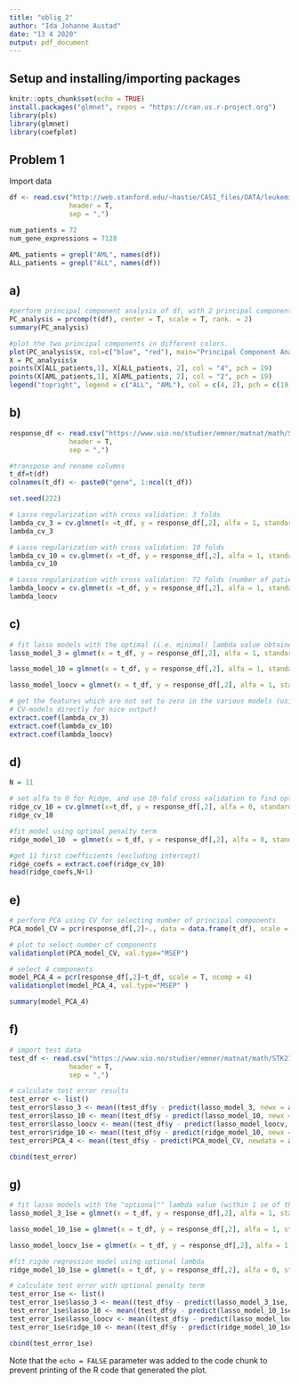 ```yaml
---
title: "oblig_2"
author: "Ida Johanne Austad"
date: "13 4 2020"
output: pdf_document
---
```


## Setup and installing/importing packages

```r
knitr::opts_chunk$set(echo = TRUE)
install.packages("glmnet", repos = "https://cran.us.r-project.org")
library(pls)
library(glmnet)
library(coefplot)
```

## Problem 1

Import data

```r
df <- read.csv("http://web.stanford.edu/~hastie/CASI_files/DATA/leukemia_big.csv",
               header = T,
               sep = ",")

num_patients = 72
num_gene_expressions = 7128

AML_patients = grepl("AML", names(df))
ALL_patients = grepl("ALL", names(df))


```

## a)

```r
#perform principal component analysis of df, with 2 principal components.
PC_analysis = prcomp(t(df), center = T, scale = T, rank. = 2)
summary(PC_analysis)

#plot the two principal components in different colors.
plot(PC_analysis$x, col=c("blue", "red"), main="Principal Component Analysis - Leukaemia", xlab="PC1", ylab = "PC2", pch=1)
X = PC_analysis$x
points(X[ALL_patients,1], X[ALL_patients, 2], col = "4", pch = 19)
points(X[AML_patients,1], X[AML_patients, 2], col = "2", pch = 19)
legend("topright", legend = c("ALL", "AML"), col = c(4, 2), pch = c(19, 19))

```

## b) 

```r

response_df <- read.csv("https://www.uio.no/studier/emner/matnat/math/STK2100/v20/eksamen/response_train.csv",
               header = T,
               sep = ",")

#transpose and rename columns
t_df=t(df)
colnames(t_df) <- paste0("gene", 1:ncol(t_df))

set.seed(222)

# Lasso regularization with cross validation: 3 folds
lambda_cv_3 = cv.glmnet(x =t_df, y = response_df[,2], alfa = 1, standardize = T, nfolds = 3)
lambda_cv_3

# Lasso regularization with cross validation: 10 folds
lambda_cv_10 = cv.glmnet(x =t_df, y = response_df[,2], alfa = 1, standardize = T, nfolds = 10)
lambda_cv_10

# Lasso regularization with cross validation: 72 folds (number of patients)
lambda_loocv = cv.glmnet(x =t_df, y = response_df[,2], alfa = 1, standardize = T, nfolds = 72)
lambda_loocv

```
## c)

```r

# fit lasso models with the optimal (i.e. minimal) lambda value obtained in the various k-fold cvs
lasso_model_3 = glmnet(x = t_df, y = response_df[,2], alfa = 1, standardize = T, nfolds = 3, lambda = lambda_cv_3$lambda.min)

lasso_model_10 = glmnet(x = t_df, y = response_df[,2], alfa = 1, standardize = T, nfolds = 10, lambda = lambda_cv_10$lambda.min)

lasso_model_loocv = glmnet(x = t_df, y = response_df[,2], alfa = 1, standardize = T, nfolds = 72, lambda = lambda_loocv$lambda.min)

# get the features which are not set to zero in the various models (using the best version given by the 
# CV-models directly for nice output)
extract.coef(lambda_cv_3)
extract.coef(lambda_cv_10)
extract.coef(lambda_loocv)

```
## d)

```r

N = 11

# set alfa to 0 for Ridge, and use 10-fold cross validation to find optimal penalty term 
ridge_cv_10 = cv.glmnet(x=t_df, y = response_df[,2], alfa = 0, standardize = T, nfolds = 10, lambda = )
ridge_cv_10

#fit model using optimal penalty term
ridge_model_10  = glmnet(x = t_df, y = response_df[,2], alfa = 0, standardize = T, nfolds = 10, lambda = ridge_cv_10$lambda.min)

#get 11 first coefficients (excluding intercept)
ridge_coefs = extract.coef(ridge_cv_10) 
head(ridge_coefs,N+1)
```
## e)

```r

# perform PCA using CV for selecting number of principal components
PCA_model_CV = pcr(response_df[,2]~., data = data.frame(t_df), scale = T, validation = "CV")

# plot to select number of components
validationplot(PCA_model_CV, val.type="MSEP")

# select 4 components 
model_PCA_4 = pcr(response_df[,2]~t_df, scale = T, ncomp = 4)
validationplot(model_PCA_4, val.type="MSEP" )

summary(model_PCA_4)

```

## f)

```r
# import test data
test_df <- read.csv("https://www.uio.no/studier/emner/matnat/math/STK2100/v20/eksamen/test_set.csv",
               header = T,
               sep = ",")

# calculate test error results
test_error <- list()
test_error$lasso_3 <- mean((test_df$y - predict(lasso_model_3, newx = as.matrix(test_df[,0:-1])))^2)
test_error$lasso_10 <- mean((test_df$y - predict(lasso_model_10, newx = as.matrix(test_df[,0:-1])))^2)
test_error$lasso_loocv <- mean((test_df$y - predict(lasso_model_loocv, newx = as.matrix(test_df[,0:-1])))^2)
test_error$ridge_10 <- mean((test_df$y - predict(ridge_model_10, newx = as.matrix(test_df[,0:-1])))^2)
test_error$PCA_4 <- mean((test_df$y - predict(PCA_model_CV, newdata = as.matrix(test_df[,0:-1]), ncomp=4))^2)

cbind(test_error)

```


## g)

```r
# fit lasso models with the "optional"" lambda value (within 1 se of the error) 
lasso_model_3_1se = glmnet(x = t_df, y = response_df[,2], alfa = 1, standardize = T, nfolds = 3, lambda = lambda_cv_3$lambda.1se)

lasso_model_10_1se = glmnet(x = t_df, y = response_df[,2], alfa = 1, standardize = T, nfolds = 10, lambda = lambda_cv_10$lambda.1se)

lasso_model_loocv_1se = glmnet(x = t_df, y = response_df[,2], alfa = 1, standardize = T, nfolds = 72, lambda = lambda_loocv$lambda.1se)

#fit rigde regression model using optional lambda
ridge_model_10_1se = glmnet(x = t_df, y = response_df[,2], alfa = 0, standardize = T, nfolds = 10, lambda = ridge_model_10$lambda.1se)

# calculate test error with optional penalty term
test_error_1se <- list()
test_error_1se$lasso_3 <- mean((test_df$y - predict(lasso_model_3_1se, newx = as.matrix(test_df[,0:-1])))^2)
test_error_1se$lasso_10 <- mean((test_df$y - predict(lasso_model_10_1se, newx = as.matrix(test_df[,0:-1])))^2)
test_error_1se$lasso_loocv <- mean((test_df$y - predict(lasso_model_loocv_1se, newx = as.matrix(test_df[,0:-1])))^2) 
test_error_1se$ridge_10 <- mean((test_df$y - predict(ridge_model_10_1se, newx = as.matrix(test_df[,0:-1])))^2)

cbind(test_error_1se)


```
Note that the `echo = FALSE` parameter was added to the code chunk to prevent printing of the R code that generated the plot.




